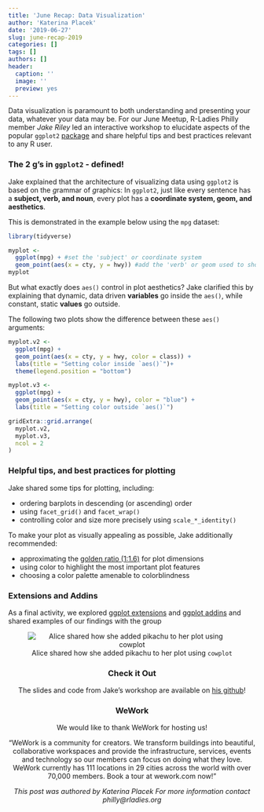 ```yaml
---
title: 'June Recap: Data Visualization'
author: 'Katerina Placek'
date: '2019-06-27'
slug: june-recap-2019
categories: []
tags: []
authors: []
header:
  caption: ''
  image: ''
  preview: yes
---
```

Data visualization is paramount to both understanding and presenting your data, whatever your data may be. For our June Meetup, R-Ladies Philly member *Jake Riley* led an interactive workshop to elucidate aspects of the popular `ggplot2` [package](https://ggplot2.tidyverse.org/) and share helpful tips and best practices relevant to any R user. 

### The 2 g's in `ggplot2` - defined!
Jake explained that the architecture of visualizing data using `ggplot2` is based on the *g*rammar of *g*raphics: In `ggplot2`, just like every sentence has a **subject, verb, and noun**, every plot has a **coordinate system, geom, and aesthetics**.

This is demonstrated in the example below using the `mpg` dataset:
</center>
```r
library(tidyverse)

myplot <- 
  ggplot(mpg) + #set the 'subject' or coordinate system
  geom_point(aes(x = cty, y = hwy)) #add the 'verb' or geom used to show the data, and 'nouns' or aesthetics on how the geom should appear
myplot
```

But what exactly does `aes()` control in plot aesthetics? Jake clarified this by explaining that dynamic, data driven **variables** go inside the `aes()`, while constant, static **values** go outside. 
  
The following two plots show the difference between these `aes()` arguments:
</center>
```r
myplot.v2 <- 
  ggplot(mpg) +
  geom_point(aes(x = cty, y = hwy, color = class)) +
  labs(title = "Setting color inside `aes()`")+
  theme(legend.position = "bottom")

myplot.v3 <- 
  ggplot(mpg) +
  geom_point(aes(x = cty, y = hwy), color = "blue") +
  labs(title = "Setting color outside `aes()`")

gridExtra::grid.arrange(
  myplot.v2,
  myplot.v3,
  ncol = 2
)
```
  
  
### Helpful tips, and best practices for plotting
Jake shared some tips for plotting, including:

* ordering barplots in descending (or ascending) order  
* using `facet_grid()` and `facet_wrap()`  
* controlling color and size more precisely using `scale_*_identity()`  

To make your plot as visually appealing as possible, Jake additionally recommended:

* approximating the [golden ratio (1:1.6)](https://en.wikipedia.org/wiki/Golden_ratio) for plot dimensions  
* using color to highlight the most important plot features  
* choosing a color palette amenable to colorblindness

### Extensions and Addins
As a final activity, we explored [ggplot extensions](https://www.ggplot2-exts.org/ggiraph.html) and [ggplot addins](https://github.com/daattali/addinslist) and shared examples of our findings with the group

<center>
![Alice shared how she added pikachu to her plot using `cowplot`](/img/pikachu.png)

### Check it Out
The slides and code from Jake's workshop are available on [his github](https://github.com/rjake/r-ladies-data-viz)!

### WeWork

We would like to thank WeWork for hosting us!

"WeWork is a community for creators. We transform buildings into beautiful, collaborative workspaces and provide the infrastructure, services, events and technology so our members can focus on doing what they love. WeWork currently has 111 locations in 29 cities across the world with over 70,000 members. Book a tour at wework.com now!"

*This post was authored by Katerina Placek For more information contact philly@rladies.org*